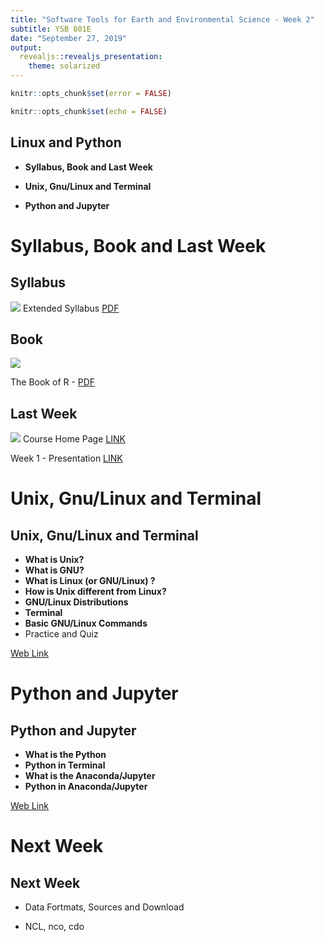```yaml
---
title: "Software Tools for Earth and Environmental Science - Week 2"
subtitle: YSB 801E
date: "September 27, 2019"
output: 
  revealjs::revealjs_presentation:
    theme: solarized
---
```


```r
knitr::opts_chunk$set(error = FALSE)
```

```r
knitr::opts_chunk$set(echo = FALSE)
```


## **Linux and Python**

- **Syllabus, Book and Last Week**

- **Unix, Gnu/Linux and Terminal**

- **Python and Jupyter**


# **Syllabus, Book and Last Week**


## **Syllabus**

![](syllabus.png)
Extended Syllabus [PDF](https://web.itu.edu.tr/~tokerem/Software_Tools_Syllabus.pdf)

## **Book**

![](The_Book_of_R.png)

The Book of R - [PDF](https://web.itu.edu.tr/~tokerem/The_Book_of_R.pdf)

## **Last Week**

![](last_week.png)
Course Home Page [LINK](https://emirtoker.github.io/Software_Tools_R_Github/index.html)

Week 1 - Presentation [LINK](http://rpubs.com/emirtoker/software_tools_week1)


# **Unix, Gnu/Linux and Terminal**

## **Unix, Gnu/Linux and Terminal**

- **What is Unix?**
- **What is GNU?**
- **What is Linux (or GNU/Linux) ?**
- **How is Unix different from Linux?**
- **GNU/Linux Distributions**
- **Terminal**
- **Basic GNU/Linux Commands**
- Practice and Quiz

[Web Link](https://emirtoker.github.io/Software_Tools_R_Github/unix_linux.html)


# **Python and Jupyter**


## **Python and Jupyter**

- **What is the Python**
- **Python in Terminal**
- **What is the Anaconda/Jupyter**
- **Python in Anaconda/Jupyter**

[Web Link](https://emirtoker.github.io/Software_Tools_R_Github/unix_linux.html)

# **Next Week**

## **Next Week**

- Data Fortmats, Sources and Download

- NCL, nco, cdo


